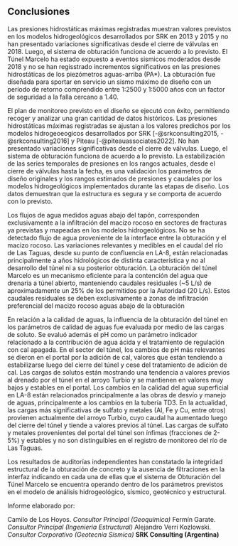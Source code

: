 ## Conclusiones

Las presiones hidrostáticas máximas registradas muestran valores previstos en los modelos hidrogeológicos desarrollados por SRK en 2013 y 2015 y no han presentado variaciones significativas desde el cierre de válvulas en 2018. Luego, el sistema de obturación funciona de acuerdo a lo previsto. El Túnel Marcelo ha estado expuesto a eventos sismicos moderados desde 2018 y no se han regisstrado incrementos significativos en las presiones hidrostáticas de los piezómetros aguas-arriba (PA*). La obturación fue diseñada para sportar en servicio un sismo máximo de diseño con un período de retorno comprendido entre 1:2500 y 1:5000 años con un factor de seguridad a la falla cercano a 1.40. 


El plan de monitoreo previsto en el diseño se ejecutó con éxito, permitiendo recoger y analizar una gran cantidad de datos históricos. Las presiones hidrostáticas máximas registradas se ajustan a los valores predichos por los modelos hidrogeoeogicos desarrollados por SRK [-@srkconsulting2015, -@srkconsulting2016] y Piteau [-@piteauassociates2022]. No han presentado variaciones significativas desde el cierre de válvulas. Luego, el sistema de obturación funciona de acuerdo a lo previsto. La estabilización de las series temporales de presiones en los rangos actuales, desde el cierre de válvulas hasta la fecha, es una validación los parámetros de diseño originales y los rangos estimados de presiones y caudales por los modelos hidrogeológicos implementados durante las etapas de diseño. Los datos demuestran que la estructura es segura y se comporta de acuerdo con lo previsto.


Los flujos de agua medidos aguas abajo del tapón, corresponden exclusivamente a la infiltración del macizo rocoso en sectores de fracturas ya previstas y mapeadas en los modelos hidrogeológicos. No se ha detectado flujo de agua proveniente de la interface entre la obturación y el macizo rocoso. Las variaciones relevantes y medibles en el caudal del río de Las Taguas, desde su punto de confluencia en LA-8, están relacionadas principalmente a años hidrológicos de distinta característica y no al desarrollo del túnel ni a su posterior obturación. La obturación del túnel Marcelo es un mecanismo eficiente para la contención del agua que drenaría a túnel abierto, manteniendo caudales residuales (\~5 L/s) de aproximadamente un 25% de los permitidos por la Autoridad (20 L/s). Estos caudales residuales se deben exclusivamente a zonas de infiltración preferencial del macizo rocoso aguas abajo de la obturación

En relación a la calidad de aguas, la influencia de la obturación del túnel en los parámetros de calidad de aguas fue evaluada por medio de las cargas de soluto. Se evaluó además el pH como un parámetro indicador relacionado a la contribución de agua ácida y el tratamiento de regulación con cal apagada. En el sector del túnel, los cambios de pH más relevantes se dieron en el portal por la adición de cal, valores que están tendiendo a estabilizarse luego del cierre del túnel y cese del tratamiento de adición de cal. Las cargas de solutos están mostrando una tendencia a valores previos al drenado por el túnel en el arroyo Turbio y se mantienen en valores muy bajos y estables en el portal. Los cambios en la calidad del agua superficial en LA-8 están relacionados principalmente a las obras de desvío y manejo de aguas, principalmente a los cambios en la tubería TD3. En la actualidad, las cargas más significativas de sulfato y metales (Al, Fe y Cu, entre otros) provienen actualmente del arroyo Turbio, cuyo caudal ha aumentado luego del cierre del túnel y tiende a valores previos al túnel. Las cargas de sulfato y metales provenientes del portal del túnel son ínfimas (fracciones de 2-5%) y estables y no son distinguibles en el registro de monitoreo del río de Las Taguas.

Los resultados de auditorías independientes han constatado la integridad estructural de la obturación de concreto y la ausencia de filtraciones en la interfaz indicando en cada una de ellas que el sistema de Obturación del Túnel Marcelo se encuentra operando dentro de los parámetros previstos en el modelo de análisis hidrogeológico, sísmico, geotécnico y estructural.


Informe elaborado por:

Camilo de Los Hoyos. *Consultor Principal (Geoquímica)*
Fermín Garate. *Consultor Principal (Ingenieria Estructural)*
Alejandro Verri Kozlowski. *Consultor Corporativo (Geotecnia Sísmica)*
**SRK Consulting (Argentina)**

